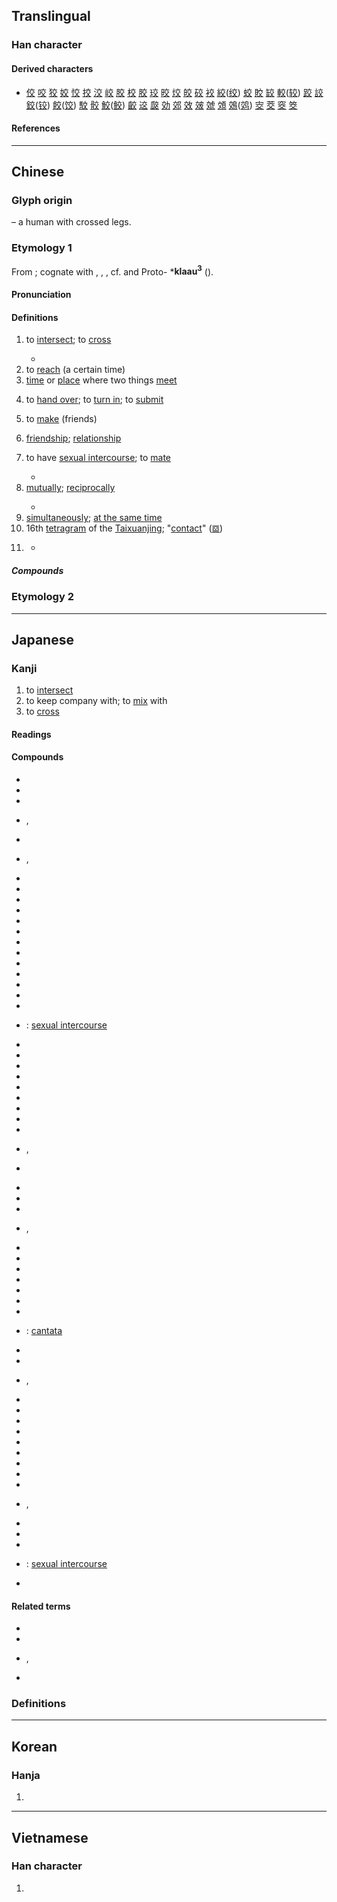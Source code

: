 {{character info}}
==Translingual==
{{stroke order|type=animate}}

===Han character===
{{Han char|rn=8|rad=亠|as=04|sn=6|four=00408|canj=YCK|ids=⿱亠父,⿱六乂}}

====Derived characters====
* [[佼]] [[咬]] [[狡]] [[姣]] [[恔]] [[挍]] [[洨]] [[峧]] [[㬵]] [[校]] [[胶]] [[珓]] [[晈]] [[烄]] [[皎]] [[䂭]] [[䘨]] [[絞]]([[绞]]) [[蛟]] [[賋]] [[䍊]] [[較]]([[较]]) [[跤]] [[詨]] [[鉸]]([[铰]]) [[餃]]([[饺]]) [[駮]] [[骹]] [[鮫]]([[鲛]]) [[齩]] [[䢒]] [[㼎]] [[効]] [[郊]] [[效]] [[㿰]] [[虠]] [[頝]] [[鵁]]([[䴔]]) [[㝔]] [[茭]] [[窔]] [[筊]]

====References====
{{Han ref|kx=0088.060|dkj=00291|dj=0185.100|hdz=10282.010|uh=4EA4}}

----

==Chinese==
{{zh-forms|alt=胶}}

===Glyph origin===
{{Han etym}}
{{liushu|p}} – a human with crossed legs.

===Etymology 1===
From {{der|zh|sit-pro|*rjaw||mix}}; cognate with {{cog|my|ရော||to mix}}, {{cog|kac|yau||be mixed}}, {{m|kac|kəjau||to mix, intermix}}, cf. {{cog|cdm|tr='''ljawh'''-ʔo|t=mixed}} and Proto-{{w|Mienic languages|Mienic}} *'''klaau<sup>3</sup>''' ({{zh-ref|Schuessler, 2007}}).

====Pronunciation====
{{zh-pron
|m=jiāo
|m-s=jiao1
|c=gaau1
|c-t=gau1
|g=
|h=pfs=kâu;gd=gau1
|j=
|mb=gáu
|md=gău
|mn=kau/ka/qz:ka̍h
|mn_note=kau - literary; ka/ka̍h - vernacular
|mn-t=gao1
|w=1jiau,1kau
|x=
|mc=y
|oc=y
|ma=y
|ca=LL-Q9186-Luilui6666-交.wav
|cat=v
}}

====Definitions====
{{zh-hanzi}}

# to [[intersect]]; to [[cross]]
#: {{zh-x|相交|to intersect}}
#: {{zh-co|交 好運|to meet with good fortune}}
#* {{zh-x|獸 蹄 鳥 跡 之 道，交 於 ^中國。|The paths marked by the feet of beasts and prints of birds crossed one another throughout the Middle Kingdom.|ref=Mencius}}
# to [[reach]] (a certain time)
# [[time]] or [[place]] where two things [[meet]]
#: {{zh-co|春 夏 之 交|when springs changes into summer}}
#: {{zh-co|世紀 之 交|the turn of the century}}
#: {{zh-x|地處 ^豫 ^晉 兩 省{shěnɡ} 之 交|located where the borders of Henan and Shanxi meet}}
# to [[hand over]]; to [[turn in]]; to [[submit]]
#: {{zh-x|交班|to hand over to the next shift}}
#: {{zh-co|交 功課|to '''turn in''' homework|C}}
#: {{zh-x|交 咗 租 未？|Have you paid rent?|C}}
#: {{zh-x|請 把 任務 交 給 我 吧！|Please assign me the task!}}
# to [[make]] (friends)
#: {{zh-x|交.朋友|to '''make''' a friend}}
#: {{zh-co|交 男朋友|to '''get''' a boyfriend}}
# [[friendship]]; [[relationship]]
#: {{zh-x|邦交|diplomatic relations}}
#: {{zh-x|泛泛之交|acquaintance}}
# to have [[sexual intercourse]]; to [[mate]]
#: {{zh-x|肛交|to have anal sex}}
#: {{zh-x|雜交|to hybridize; to crossbreed}}
#* {{zh-x|鶡 旦 不 鳴，虎 始 交。|The night bird ceases to sing. Tigers begin to pair.|ref=Liji}}
# [[mutually]]; [[reciprocally]]
#: {{zh-x|交談|to converse}}
#: {{zh-x|交易|to trade}}
#* {{zh-x|上 下 交 征 利 而 國 危 矣。|Superiors and inferiors will try to snatch this profit the one from the other, and the kingdom will be endangered.|ref=Mencius-L}}
# [[simultaneously]]; [[at the same time]]
# 16th [[tetragram]] of the [[Taixuanjing]]; "[[contact]]" ([[𝌕]])
# {{lb|zh|obsolete}} {{zh-alt-form|跤|tr=-}}
#* {{zh-x|剛 到 廂房 中 角門 首，不防 黑影 裡 拋 出 一 條 凳子 來，把 ^來 ^旺-兒 絆 了 一 交。||ref=Jinpingmei}}

=====Compounds=====
{{zh-der|交馳|交趾燒|公開外交|交好|善與人交|交際舞|全額交割|交通管制|交響樂團|失之交臂|交加|交歡|布衣之交|交流道|交杯盞|交響曲|交衽|交友|交叉口|喝交杯|交叉點|交輝|悲喜交加|交通號誌|交情|交語|交與|交子|交匝|傾蓋定交|交煎|交口稱贊|外交詞令|交通工程|交盤|交誼|悲喜交集|交租|信用交易|交棒|交尾|交媾|實物交易|外交特權|交易|外交團|交兵|交感|交通標誌|交作|交際|息交|布衣交|交映|巨棒外交|交禮|吃交|伐交|坐交椅|交合|亂交|上下交困|交響|交積|失諸交臂|交趾|刎頸之交|交警|交界|交惡|交帳|心力交瘁|交待|交卷|性交|交運|交杯酒|交流|交割|三陽交泰|借交報仇|交換碼|交泰|乳水交融|交朋結義|交態|厚交|交換經濟|交叉感染|息交絕游|交爭|定交|交通密度|交睫|交通|交結|交感神經|交易所|交頭接耳|憂喜交集|交配|交通事故|口頭交|交怨|交代|性命交關|交心|心照神交|內線交易|感愧並交|套交情|交門親眷|交出|交面|交角|交通線|兵交|一交|交響樂|交往|感愧交集|交貨|愛恨交織|交通建設|外交官|交口接耳|不定交|交疏|悲喜交至|悲喜交并|悲喜交切|患難之交|交織線|交淺言深|交橫|交織|交耳|交流電|性命之交|交替|交道|交互作用|交岔路口|交臂屈膝|忘形交|忘年交|忘年之交|不得開交|國民外交|外交|心腹之交|外交照會|交關|交嘴|履舄交錯|復交|交年|世交|交通法庭|交遊|交會|交談|交午|交梨火棗|不開交|分封交換|交誼舞|一言定交|強權外交|交戰國|交辦|交床|交節氣|下交|廣交|交換機|交流區|交工|平交|交集|市道交|內外交迫|口頭之交|交錯觥籌|一言訂交|一面之交|交趾陶|交口稱譽|交白卷|交保|交回|不可開交|交通規則|交差|勒交|天地交泰|交卸|交通部|交通車|一人之交|外交部|外交辭令|交綏|交易單位|交椅|交臂|交光飛刃|交通島|交點|交困|交際花|交引|官能交錯|勢交|交相|乒乓外交|交厚|公平交易|交通安全|建交|交派|交持|交叉線|平交道|勢利之交|交戰|交拜|交謁|交涉|交迫|太師交椅|交手|交接|交質|天人交戰|交衢|再世交|外交庇護|君子之交|交班|交託|交分|交領|夠交情|交臂失之|八拜之交|交換|外交郵袋|交火|交戰團體|場外交易|交響詩|交通量|交錯|八拜交|國交|交通癱瘓|多空交戰|呈交|交相輝映|交發|交易稅|外交關係|交叉|交通大學|不交一言|交頸|半面之交|交還|情景交融|交通指揮|交謫|交配色|交鬨|便交|交通壅塞|十月之交|初交|刎頸至交|刎頸交|交融|兵交馬踏|交杯|內外交困|忘形之交|交通工具|交群|個人外交|交際電報|交通流量|交契|交口|交付|交鋒|世代交替|沒開交處|斷交|爭交|有性雜交|票據交換|旁推交通|禍亂交興|沒個開交|百端交集|水火無交|水米無交|眾口交攻|持祿養交|折節下交|拳腳交加|文化交流|松篁交翠|故交|碩交|打交道|祕密外交|涕淚交下|眾口交薦|爾汝之交|涕泗交頤|祕密交易|杯觥交錯|涕淚交流|目不交睫|摜交|死生之交|涕淚交加|昵交|援交|星月交輝|物物交換|穿梭外交|眼不交睫|朋交|種間雜交|新舊交替|掰交情|私交|款交|淡交|神交|社交舞|成交量|杵臼交|日月交食|拉交情|援助交際|石交|眾口交譽|成交|提交|相交|百感交集|文字交|知交|接交|撥交|泰交|擇交|生死之交|移交|沒開交|淺交|水乳交融|新交|擇交而友|濫交|涕淚交零|深交|淚下交頤|成交總值|涕泗交流|涕淚交垂|涕泗交下|空中交易|撲交打滾|社交|犬牙交錯|東交民巷|摔交|涕淚交集|泛泛之交|接耳交頭|打交|陰陽交錯|貧病交攻|等價交換|親交|蘭交|金石至交|結交延譽|線上交友|縱橫交錯|萍水相交|莫逆交|縱橫交貫|結交|證交稅|訂交|羊陸之交|道義交|耳鬢交接|老交情|軌道交點|邦交|飢凍交切|金圓外交|老相交|網路援交|經濟絕交|脫俗之交|轉帳交易|至交|線上交易|點頭之交|舊交|立交|開交|締交|素交|納交|貧病交迫|金石交|驚喜交加|觥籌交舉|餘額交割|飢渴交迫|飢渴交攻|飢寒交迫|飢寒交切|齧臂之交|討交情|觥籌交錯|跌交|貧賤交|面交|至交契友|鳳友鸞交|露水交道|託交|雷電交加|雷雨交加|零股交易|雜交|繳交|立券交易|降交點|管鮑之交|舊識新交|老實巴交|違約交割|貧賤之交|遠交近攻|遞交|身心交病|總角之交|轉交|老世交|身心交瘁|賣交|莫逆之交|豕交獸畜|風雨交加|講交情|羽檄交馳|送交|金蘭之交|絕交|立體交叉|人獸交|交懍恂:ka-lún-sún;Min Nan}}

===Etymology 2===
{{zh-see|跤|ss}}
{{zh-cat|Beginning}}

----

==Japanese==

===Kanji===
{{ja-kanji|grade=2|rs=亠04}}

# to [[intersect]]
# to keep company with; to [[mix]] with
# to [[cross]]

====Readings====
{{ja-readings
|goon=きょう<けう
|kanon=こう<かう
|kun=まじ-わる, ま-じる, か-う, か-わす, まじ-える, ま-ぜる, ま-ざる
}}

====Compounds====
{{der-top|Compounds}}
* {{ja-r|入%交|いり%まじり}}
* {{ja-r|援%交|えん%こう}}
* {{ja-r|外%交|がい%こう}}
* {{ja-r|交%交|こう%こう}}, {{ja-r|交%々|こう%こう}}
* {{ja-r|国%交|こっ%こう}}
* {{ja-r|交%交|こも%ごも}}, {{ja-r|交%々|こも%ごも}}
* {{ja-r|混%交|こん%こう}}
* {{ja-r|社%交|しゃ%こう}}
* {{ja-r|修%交|しゅう%こう}}
* {{ja-r|手%交|しゅ%こう}}
* {{ja-r|深%交|しん%こう}}
* {{ja-r|親%交|しん%こう}}
* {{ja-r|情%交|じょう%こう}}
* {{ja-r|性%交|せい%こう}}
* {{ja-r|絶%交|ぜっ%こう}}
* {{ja-r|団%交|だん%こう}}
* {{ja-r|断%交|だん%こう}}
* {{ja-r|直%交|ちょっ%こう}}
* {{ja-r|通%交|つう%こう}}
* {{ja-r|肉%交|にく%こう}}: [[sexual intercourse]]
* {{ja-r|復%交|ふっ%こう}}
* {{ja-r|友%交|ゆう%こう}}
* {{ja-r|乱%交|らん%こう}}
* {{ja-r|旧%交|きゅう%こう}}
* {{ja-r|斜%交|しゃ%こう}}
* {{ja-r|交%易|こう%えき}}
* {{ja-r|交%角|こう%かく}}
* {{ja-r|交%感|こう%かん}}
* {{ja-r|交%換|こう%かん}}
* {{ja-r|交%歓|こう%かん}}, {{ja-r|交%驩|こう%かん}}
* {{ja-r|交%誼|こう%ぎ}}
{{der-mid}}
* {{ja-r|交%響|こう%きょう}}
* {{ja-r|交%互|こう%ご}}
* {{ja-r|交%合|こう%ごう}}
* {{ja-r|交%差|こう%さ}}, {{ja-r|交%叉|こう%さ}}
* {{ja-r|交%際|こう%さい}}
* {{ja-r|交%錯|こう%さく}}
* {{ja-r|交%渉|こう%しょう}}
* {{ja-r|交%情|こう%じょう}}
* {{ja-r|交%譲|こう%じょう}}
* {{ja-r|交%織|こう%しょく}}
* {{ja-r|交%信|こう%しん}}
* {{ja-r|交%声%曲|こう%せい%きょく}}: [[cantata]]
* {{ja-r|交%接|こう%せつ}}
* {{ja-r|交%戦|こう%せん}}
* {{ja-r|交%替|こう%たい}}, {{ja-r|交%代|こう%たい}}
* {{ja-r|交%通|こう%つう}}
* {{ja-r|交%点|こう%てん}}
* {{ja-r|交%読|こう%どく}}
* {{ja-r|交%配|こう%はい}}
* {{ja-r|交%番|こう%ばん}}
* {{ja-r|交%尾|こう%び}}
* {{ja-r|交%付|こう%ふ}}
* {{ja-r|交%附|こう%ふ}}
* {{ja-r|交%友|こう%ゆう}}
* {{ja-r|交%遊|こう%ゆう}}, {{ja-r|交%游|こう%ゆう}}
* {{ja-r|交%絡|こう%らく}}
* {{ja-r|交%流|こう%りゅう}}
* {{ja-r|交%霊|こう%れい}}
* {{ja-r|交%媾|こう%こう}}: [[sexual intercourse]]
* {{ja-r|交%詢|こう%じゅん}}
{{der-bottom}}

====Related terms====
* {{ja-r|交える|まじえる}}
* {{ja-r|交ざる|まざる}}
* {{ja-r|交す|かわす}}, {{ja-r|交わす|かわす}}
* {{ja-r|交ぜる|まぜる}}

===Definitions===
{{ja-kanjitab|こもごも|yomi=k}}
{{ja-see|こもごも}}

----

==Korean==

===Hanja===
{{ko-hanja|사귀다|사귈|교}}

# {{hanja form of|교|to [[intersect]]}}

----

==Vietnamese==

===Han character===
{{vi-readings|reading=giao|rs=亠04}}

# {{rfdef|vi|sort=亠04}}